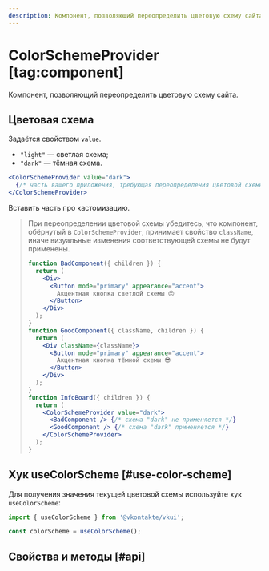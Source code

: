 ```yaml
---
description: Компонент, позволяющий переопределить цветовую схему сайта.
---
```


<Overview group="configuration">

# ColorSchemeProvider [tag:component]

Компонент, позволяющий переопределить цветовую схему сайта.

</Overview>

## Цветовая схема

Задаётся свойством `value`.

- `"light"` — светлая схема;
- `"dark"` — тёмная схема.

```jsx
<ColorSchemeProvider value="dark">
  {/* часть вашего приложения, требующая переопределения цветовой схемы */}
</ColorSchemeProvider>
```

Вставить часть про кастомизацию.

> При переопределении цветовой схемы убедитесь, что компонент, обёрнутый в `ColorSchemeProvider`,
> принимает свойство `className`, иначе визуальные изменения соответствующей схемы не будут применены.
>
> ```jsx
> function BadComponent({ children }) {
>   return (
>     <Div>
>       <Button mode="primary" appearance="accent">
>         Акцентная кнопка светлой схемы 😔
>       </Button>
>     </Div>
>   );
> }
> function GoodComponent({ className, children }) {
>   return (
>     <Div className={className}>
>       <Button mode="primary" appearance="accent">
>         Акцентная кнопка тёмной схемы 😎
>       </Button>
>     </Div>
>   );
> }
> function InfoBoard({ children }) {
>   return (
>     <ColorSchemeProvider value="dark">
>       <BadComponent /> {/* схема "dark" не применяется */}
>       <GoodComponent /> {/* схема "dark" применяется */}
>     </ColorSchemeProvider>
>   );
> }
> ```

## Хук useColorScheme [#use-color-scheme]

Для получения значения текущей цветовой схемы используйте хук `useColorScheme`:

```jsx
import { useColorScheme } from '@vkontakte/vkui';
```

```jsx
const colorScheme = useColorScheme();
```

## Свойства и методы [#api]

<PropsTable name="ColorSchemeProvider" />
